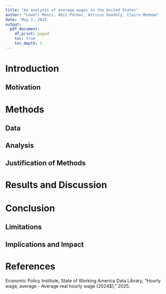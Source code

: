 ```yaml
---
title: "An analysis of average wages in the United States"
author: "Lowell Monis, Adit Parmar, Atticus Gondoly, Claire Medema"
date: 'May 2, 2025'
output:
  pdf_document:
    df_print: paged
    toc: true
    toc_depth: 3
---
```


# Introduction

## Motivation

# Methods

## Data

## Analysis

## Justification of Methods

# Results and Discussion

# Conclusion

## Limitations

## Implications and Impact

# References

Economic Policy Institute, State of Working America Data Library, "Hourly wage, average - Average real hourly wage (2024$)," 2025.